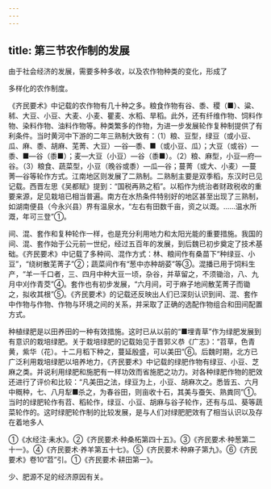 ```yaml
---
---
---
```

title: 第三节农作制的发展
---



由于社会经济的发展，需要多种多收，以及农作物种类的变化，形成了

多样化的农作制度。

《齐民要术》中记载的农作物有几十种之多。粮食作物有谷、黍、稷（■）、粱、秫、大豆、小豆、大麦、小麦、瞿麦、水稻、旱稻。此外，还有纤维作物、饲料作物、染料作物、油料作物等。种类繁多的作物，为进一步发展轮作复种制提供了有利条件。当时黄河中下游的二年三熟制大致有：（1）粮、豆型，绿豆（或小豆、瓜、麻、黍、胡麻、芜菁、大豆）—谷—黍、■（或小豆、瓜）；大豆（或谷）—黍、■—谷（黍■）；麦—大豆（小豆）—谷（黍■）。（2）粮、麻型，小豆—府—谷。（3）粮食、蔬菜型，小豆（晚谷或黍）—瓜—谷；蔓菁（或大、小麦）—蔓菁—谷等轮作方式。江南地区则发展了二熟制。二熟制主要是双季稻，东汉时已见记载。西晋左思《吴都赋》提到：“国税再熟之稻”。以稻作为统治者财政税收的重要来源，足见栽培已相当普遍。南方在水热条件特别好的地区甚至出现了三熟制，如湖南便县（今永兴县）界有温泉水，“左右有田数千亩，资之以溉。……温水所溉，年可三登”①。

间、混、套作和复种轮作一样，也是充分利用地力和太阳光能的重要措施。我国的间、混、套作始于公元前一世纪，经过五百年的发展，到后魏已初步奠定了技术基础。《齐民要术》中记载了多种间、混作方式：林、粮间作有桑苗下“种绿豆、小豆”，“绕树散芜菁子”②；蔬菜间作有“葱中亦种胡荽”等③。混播已用于饲料生产，“羊一千口者，三、四月中种大豆一顷，杂谷，并草留之，不须锄治，八、九月中刈作青茭”④。套作也有初步发展，“六月间，可于麻子地间散芜菁子而锄之，拟收其根”⑤。《齐民要术》的记载还反映出人们已深刻认识到间、混、套作中作物与作物、作物与环境之间的关系，并采取了正确的选配作物组合和田间配置方式。

种植绿肥是以田养田的一种有效措施。这时已从以前的“■埋青草”作为绿肥发展到有意识的栽培绿肥。关于栽培绿肥的记载始见于晋郭义恭《广志》：“苕草，色青黄，紫华（花）。十二月稻下种之，蔓延殷盛，可以美田”⑥。后魏时期，北方已广泛利用栽培绿肥以培养地力，《齐民要术》中记载的绿肥作物有绿豆、小豆、芝麻之类。并说利用绿肥和施肥有一样功效而省施肥之功力。对各种绿肥作物的肥效还进行了评价和比较：“凡美田之法，绿豆为上，小豆、胡麻次之。悉皆五、六月中穊种，七、八月犁■杀之，为春谷田，则亩收十石，其美与蚕矢、熟粪同”①。当时的绿肥轮作有苕、稻轮作，绿豆、小豆、胡麻与谷子轮作，还有与瓜、葵等蔬菜轮作的。这时绿肥轮作制的比较发展，是与人们对绿肥肥效有了相当认识以及存在着地多人

①《水经注·耒水》。②《齐民要术·种桑柘第四十五》。③《齐民要术·种葱第二十一》。④《齐民要术·养羊第五十七》。⑤《齐民要术·种麻子第九》。⑥《齐民要术》卷10“苕”引。①《齐民要术·耕田第一》。

少、肥源不足的经济原因有关。